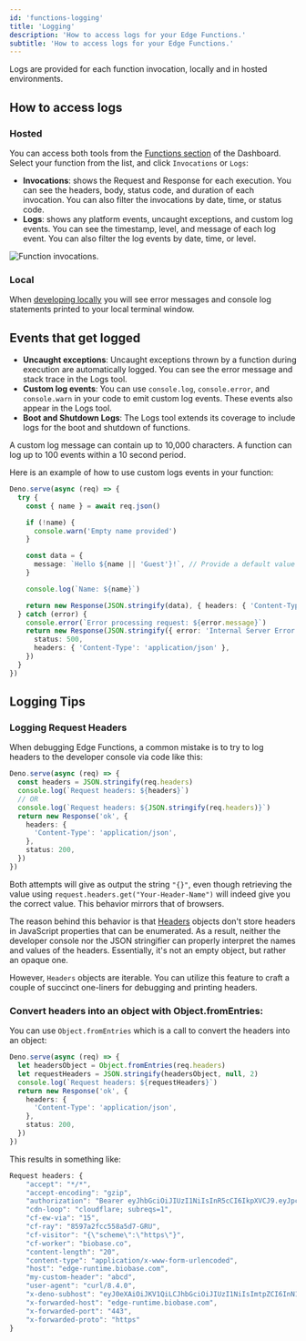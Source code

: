 ```yaml
---
id: 'functions-logging'
title: 'Logging'
description: 'How to access logs for your Edge Functions.'
subtitle: 'How to access logs for your Edge Functions.'
---
```


Logs are provided for each function invocation, locally and in hosted environments.

## How to access logs

### Hosted

You can access both tools from the [Functions section](https://biobase.com/dashboard/project/_/functions) of the Dashboard. Select your function from the list, and click `Invocations` or `Logs`:

- **Invocations**: shows the Request and Response for each execution. You can see the headers, body, status code, and duration of each invocation. You can also filter the invocations by date, time, or status code.
- **Logs**: shows any platform events, uncaught exceptions, and custom log events. You can see the timestamp, level, and message of each log event. You can also filter the log events by date, time, or level.

![Function invocations.](/docs/img/guides/functions/function-logs.png)

### Local

When [developing locally](/docs/guides/functions/local-development) you will see error messages and console log statements printed to your local terminal window.

## Events that get logged

- **Uncaught exceptions**: Uncaught exceptions thrown by a function during execution are automatically logged. You can see the error message and stack trace in the Logs tool.
- **Custom log events**: You can use `console.log`, `console.error`, and `console.warn` in your code to emit custom log events. These events also appear in the Logs tool.
- **Boot and Shutdown Logs**: The Logs tool extends its coverage to include logs for the boot and shutdown of functions.

<Admonition type="note">
  A custom log message can contain up to 10,000 characters. A function can log up to 100 events
  within a 10 second period.
</Admonition>

Here is an example of how to use custom logs events in your function:

```typescript
Deno.serve(async (req) => {
  try {
    const { name } = await req.json()

    if (!name) {
      console.warn('Empty name provided')
    }

    const data = {
      message: `Hello ${name || 'Guest'}!`, // Provide a default value if name is empty
    }

    console.log(`Name: ${name}`)

    return new Response(JSON.stringify(data), { headers: { 'Content-Type': 'application/json' } })
  } catch (error) {
    console.error(`Error processing request: ${error.message}`)
    return new Response(JSON.stringify({ error: 'Internal Server Error' }), {
      status: 500,
      headers: { 'Content-Type': 'application/json' },
    })
  }
})
```

## Logging Tips

### Logging Request Headers

When debugging Edge Functions, a common mistake is to try to log headers to the developer console via code like this:

```ts index.ts
Deno.serve(async (req) => {
  const headers = JSON.stringify(req.headers)
  console.log(`Request headers: ${headers}`)
  // OR
  console.log(`Request headers: ${JSON.stringify(req.headers)}`)
  return new Response('ok', {
    headers: {
      'Content-Type': 'application/json',
    },
    status: 200,
  })
})
```

Both attempts will give as output the string `"{}"`, even though retrieving the value using `request.headers.get("Your-Header-Name")` will indeed give you the correct value. This behavior mirrors that of browsers.

The reason behind this behavior is that [Headers](https://developer.mozilla.org/en-US/docs/Web/API/Headers) objects don't store headers in JavaScript properties that can be enumerated. As a result, neither the developer console nor the JSON stringifier can properly interpret the names and values of the headers. Essentially, it's not an empty object, but rather an opaque one.

However, `Headers` objects are iterable. You can utilize this feature to craft a couple of succinct one-liners for debugging and printing headers.

### Convert headers into an object with Object.fromEntries:

You can use `Object.fromEntries` which is a call to convert the headers into an object:

```ts index.ts
Deno.serve(async (req) => {
  let headersObject = Object.fromEntries(req.headers)
  let requestHeaders = JSON.stringify(headersObject, null, 2)
  console.log(`Request headers: ${requestHeaders}`)
  return new Response('ok', {
    headers: {
      'Content-Type': 'application/json',
    },
    status: 200,
  })
})
```

This results in something like:

```ts index.ts
Request headers: {
    "accept": "*/*",
    "accept-encoding": "gzip",
    "authorization": "Bearer eyJhbGciOiJIUzI1NiIsInR5cCI6IkpXVCJ9.eyJpc3MiOiJzdXBhYmFzZSIsInJlZiI6InN1cGFuYWNobyIsInJvbGUiOiJhbm9uIiwieW91IjoidmVyeSBzbmVha3ksIGh1aD8iLCJpYXQiOjE2NTQ1NDA5MTYsImV4cCI6MTk3MDExNjkxNn0.cwBbk2tq-fUcKF1S0jVKkOAG2FIQSID7Jjvff5Do99Y",
    "cdn-loop": "cloudflare; subreqs=1",
    "cf-ew-via": "15",
    "cf-ray": "8597a2fcc558a5d7-GRU",
    "cf-visitor": "{\"scheme\":\"https\"}",
    "cf-worker": "biobase.co",
    "content-length": "20",
    "content-type": "application/x-www-form-urlencoded",
    "host": "edge-runtime.biobase.com",
    "my-custom-header": "abcd",
    "user-agent": "curl/8.4.0",
    "x-deno-subhost": "eyJ0eXAiOiJKV1QiLCJhbGciOiJIUzI1NiIsImtpZCI6InN1cGFiYXNlIn0.eyJkZXBsb3ltZW50X2lkIjoic3VwYW5hY2hvX2M1ZGQxMWFiLTFjYmUtNDA3NS1iNDAxLTY3ZTRlZGYxMjVjNV8wMDciLCJycGNfcm9vdCI6Imh0dHBzOi8vc3VwYWJhc2Utb3JpZ2luLmRlbm8uZGV2L3YwLyIsImV4cCI6MTcwODYxMDA4MiwiaWF0IjoxNzA4NjA5MTgyfQ.-fPid2kEeEM42QHxWeMxxv2lJHZRSkPL-EhSH0r_iV4",
    "x-forwarded-host": "edge-runtime.biobase.com",
    "x-forwarded-port": "443",
    "x-forwarded-proto": "https"
}
```
